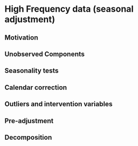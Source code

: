 # High Frequency data (seasonal adjustment)

## Motivation

## Unobserved Components 

## Seasonality tests

## Calendar correction

## Outliers and intervention variables 

## Pre-adjustment

## Decomposition
